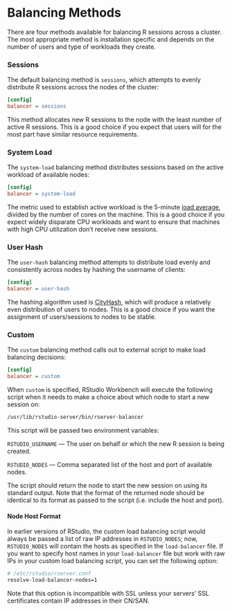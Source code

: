 # Balancing Methods

There are four methods available for balancing R sessions across a cluster. The most appropriate method is installation specific and depends on the number of users and type of workloads they create.

### Sessions

The default balancing method is `sessions`, which attempts to evenly distribute R sessions across the nodes of the cluster:

```ini
[config]
balancer = sessions
```

This method allocates new R sessions to the node with the least number of active R sessions. This is a good choice if you expect that users will for the most part have similar resource requirements.

### System Load

The `system-load` balancing method distributes sessions based on the active workload of available nodes:

```ini
[config]
balancer = system-load
```

The metric used to establish active workload is the 5-minute [load average](http://en.wikipedia.org/wiki/Load_\(computing\)), divided by the number of cores on the machine. This is a good choice if you expect widely disparate CPU workloads and want to ensure that machines with high CPU utilization don't receive new sessions.

### User Hash

The `user-hash` balancing method attempts to distribute load evenly and consistently across nodes by hashing the username of clients:

```ini
[config]
balancer = user-hash
```

The hashing algorithm used is [CityHash](http://en.wikipedia.org/wiki/CityHash), which will produce a relatively even distribution of users to nodes. This is a good choice if you want the assignment of users/sessions to nodes to be stable.

### Custom

The `custom` balancing method calls out to external script to make load balancing decisions:

```ini
[config]
balancer = custom
```

When `custom` is specified, RStudio Workbench will execute the following script when it needs to make a choice about which node to start a new session on:

```bash
/usr/lib/rstudio-server/bin/rserver-balancer
```

This script will be passed two environment variables:

`RSTUDIO_USERNAME` --- The user on behalf or which the new R session is being created.

`RSTUDIO_NODES` --- Comma separated list of the host and port of available nodes.

The script should return the node to start the new session on using its standard output. Note that the format of the returned node should be identical to its format as passed to the script (i.e. include the host and port).

#### Node Host Format

In earlier versions of RStudio, the custom load balancing script would always be passed a list of raw IP addresses in `RSTUDIO_NODES`; now, `RSTUDIO_NODES` will contain the hosts as specified in the `load-balancer` file.  If you want to specify host names in your `load-balancer` file but work with raw IPs in your custom load balancing script, you can set the following option:

```bash
# /etc/rstudio/rserver.conf
resolve-load-balancer-nodes=1
```

Note that this option is incompatible with SSL unless your servers' SSL certificates contain IP addresses in their CN/SAN.
